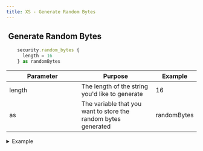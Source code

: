 ```yaml
---
title: XS - Generate Random Bytes
---
```


## <img src="../assets/docuBadge (10).png" alt="" data-size="line" /> Generate Random Bytes <a href="#xs-randombytes" id="xs-randombytes"></a>

```javascript
    security.random_bytes {
      length = 16
    } as randomBytes
```

<table><thead><tr><th width="175">Parameter</th><th>Purpose</th><th>Example</th></tr></thead><tbody><tr><td>length</td><td>The length of the string you'd like to generate</td><td>16</td></tr><tr><td>as</td><td>The variable that you want to store the random bytes generated</td><td>randomBytes</td></tr></tbody></table>

<details>

<summary>Example</summary>

```javascript
    security.random_bytes {
      length = 16
    } as randomBytes
```

![](<../assets/CleanShot 2025-03-06 at 22.04.57@2x.png>)

</details>
